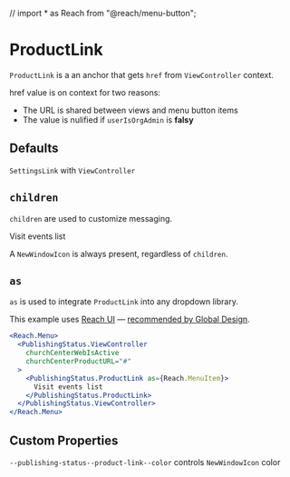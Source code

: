 // import * as Reach from "@reach/menu-button";

<Meta title="Church Center/Publishing Status/ProductLink" />

# ProductLink

`ProductLink` is a an anchor that gets `href` from `ViewController` context.

href value is on context for two reasons:

- The URL is shared between views and menu button items
- The value is nulified if `userIsOrgAdmin` is **falsy**

## Defaults

`SettingsLink` with `ViewController`

<Preview>
  <Story name="default">
    <PublishingStatus.ViewController
      churchCenterWebIsActive
      churchCenterProductURL="#"
    >
      <PublishingStatus.ProductLink />
    </PublishingStatus.ViewController>
  </Story>
</Preview>

## `children`

`children` are used to customize messaging.

<Preview>
  <Story name="children">
    <PublishingStatus.ViewController
      churchCenterWebIsActive
      churchCenterProductURL="#"
    >
      <PublishingStatus.ProductLink>
        Visit events list
      </PublishingStatus.ProductLink>
    </PublishingStatus.ViewController>
  </Story>
</Preview>

A `NewWindowIcon` is always present, regardless of `children`.

## `as`

`as` is used to integrate `ProductLink` into any dropdown library.

This example uses [Reach UI](https://reach.tech/menu-button) — [recommended by Global Design](https://planningcenter.design/react-recommended).

```jsx
<Reach.Menu>
  <PublishingStatus.ViewController
    churchCenterWebIsActive
    churchCenterProductURL="#"
  >
    <PublishingStatus.ProductLink as={Reach.MenuItem}>
      Visit events list
    </PublishingStatus.ProductLink>
  </PublishingStatus.ViewController>
</Reach.Menu>
```

## Custom Properties

`--publishing-status--product-link--color` controls `NewWindowIcon` color

<Preview>
  <Story name="custom properties">
    <PublishingStatus.ViewController
      churchCenterWebIsActive
      churchCenterProductURL="#"
    >
      <PublishingStatus.ProductLink
        style={{ "--publishing-status--product-link--color": "fuchsia" }}
      />
    </PublishingStatus.ViewController>
  </Story>
</Preview>

